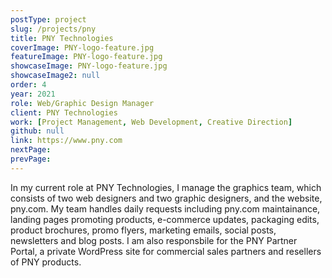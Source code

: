 ```yaml
---
postType: project
slug: /projects/pny
title: PNY Technologies
coverImage: PNY-logo-feature.jpg
featureImage: PNY-logo-feature.jpg
showcaseImage: PNY-logo-feature.jpg
showcaseImage2: null
order: 4
year: 2021
role: Web/Graphic Design Manager
client: PNY Technologies
work: [Project Management, Web Development, Creative Direction]
github: null
link: https://www.pny.com
nextPage:
prevPage:
---
```


In my current role at PNY Technologies, I manage the graphics team, which consists of two web designers and two graphic designers, and the website, pny.com. My team handles daily requests including pny.com maintainance, landing pages promoting products, e-commerce updates, packaging edits, product brochures, promo flyers, marketing emails, social posts, newsletters and blog posts. I am also responsbile for the PNY Partner Portal, a private WordPress site for commercial sales partners and resellers of PNY products.
